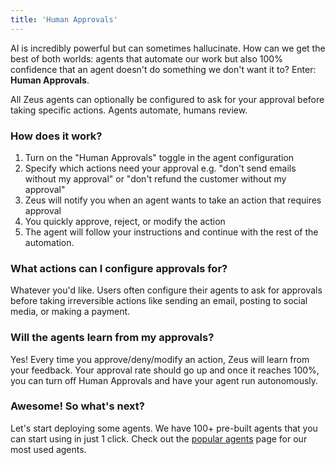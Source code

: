 ```yaml
---
title: 'Human Approvals'
---
```


AI is incredibly powerful but can sometimes hallucinate. How can we get the best of both worlds: agents that automate our work but also 100% confidence that an agent doesn't do something we don't want it to? Enter: **Human Approvals**.

All Zeus agents can optionally be configured to ask for your approval before taking specific actions. Agents automate, humans review. 

### How does it work?
1. Turn on the "Human Approvals" toggle in the agent configuration
2. Specify which actions need your approval e.g. "don't send emails without my approval" or "don't refund the customer without my approval"
3. Zeus will notify you when an agent wants to take an action that requires approval
4. You quickly approve, reject, or modify the action
5. The agent will follow your instructions and continue with the rest of the automation.


<Screenshot />

### What actions can I configure approvals for?
Whatever you'd like. Users often configure their agents to ask for approvals before taking irreversible actions like sending an email, posting to social media, or making a payment.

### Will the agents learn from my approvals?
Yes! Every time you approve/deny/modify an action, Zeus will learn from your feedback. Your approval rate should go up and once it reaches 100%, you can turn off Human Approvals and have your agent run autonomously.

### Awesome! So what's next? 
Let's start deploying some agents. We have 100+ pre-built agents that you can start using in just 1 click. Check out the [popular agents](/popular) page for our most used agents. 

<Card title="Zeus' Most Popular Agents →" href="/popular" />
